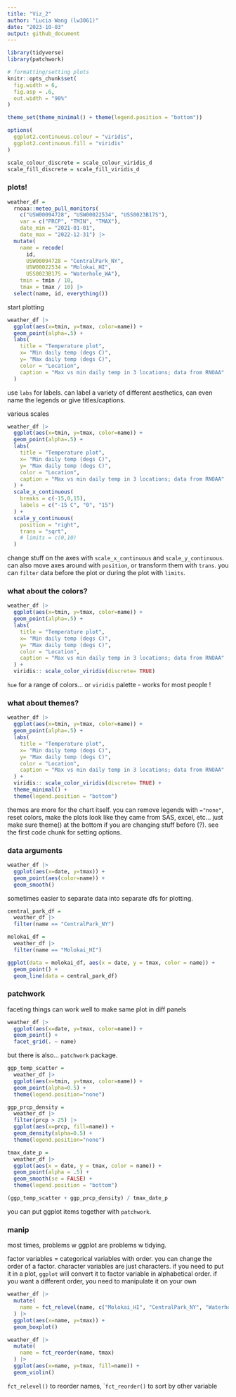 ```yaml
---
title: "Viz_2"
author: "Lucia Wang (lw3061)"
date: "2023-10-03"
output: github_document
---
```


```r
library(tidyverse)
library(patchwork)

# formatting/setting plots
knitr::opts_chunk$set(
  fig.width = 6,
  fig.asp = .6,
  out.width = "90%"
)

theme_set(theme_minimal() + theme(legend.position = "bottom"))

options(
  ggplot2.continuous.colour = "viridis",
  ggplot2.continuous.fill = "viridis"
)

scale_colour_discrete = scale_colour_viridis_d
scale_fill_discrete = scale_fill_viridis_d
```

### plots!
```r
weather_df = 
  rnoaa::meteo_pull_monitors(
    c("USW00094728", "USW00022534", "USS0023B17S"),
    var = c("PRCP", "TMIN", "TMAX"), 
    date_min = "2021-01-01",
    date_max = "2022-12-31") |>
  mutate(
    name = recode(
      id, 
      USW00094728 = "CentralPark_NY", 
      USW00022534 = "Molokai_HI",
      USS0023B17S = "Waterhole_WA"),
    tmin = tmin / 10,
    tmax = tmax / 10) |>
  select(name, id, everything())
```

start plotting
```r
weather_df |>
  ggplot(aes(x=tmin, y=tmax, color=name)) +
  geom_point(alpha=.5) +
  labs(
    title = "Temperature plot",
    x= "Min daily temp (degs C)",
    y= "Max daily temp (degs C)",
    color = "Location",
    caption = "Max vs min daily temp in 3 locations; data from RNOAA"
  )
```
use `labs` for labels. can label a variety of different aesthetics, can even name the legends or give titles/captions.

various scales
```r
weather_df |>
  ggplot(aes(x=tmin, y=tmax, color=name)) +
  geom_point(alpha=.5) +
  labs(
    title = "Temperature plot",
    x= "Min daily temp (degs C)",
    y= "Max daily temp (degs C)",
    color = "Location",
    caption = "Max vs min daily temp in 3 locations; data from RNOAA"
  ) +
  scale_x_continuous(
    breaks = c(-15,0,15),
    labels = c("-15 C", "0", "15")
  ) +
  scale_y_continuous(
    position = "right",
    trans = "sqrt",
    # limits = c(0,10)
  )
```
change stuff on the axes with `scale_x_continuous` and `scale_y_continuous`. can also move axes around with `position`, or transform them with `trans`. you can `filter` data before the plot or during the plot with `limits`.

### what about the colors?
```r
weather_df |>
  ggplot(aes(x=tmin, y=tmax, color=name)) +
  geom_point(alpha=.5) +
  labs(
    title = "Temperature plot",
    x= "Min daily temp (degs C)",
    y= "Max daily temp (degs C)",
    color = "Location",
    caption = "Max vs min daily temp in 3 locations; data from RNOAA"
  ) +
  viridis:: scale_color_viridis(discrete= TRUE)
```
`hue` for a range of colors...
or `viridis` palette - works for most people !

### what about themes?
```r
weather_df |>
  ggplot(aes(x=tmin, y=tmax, color=name)) +
  geom_point(alpha=.5) +
  labs(
    title = "Temperature plot",
    x= "Min daily temp (degs C)",
    y= "Max daily temp (degs C)",
    color = "Location",
    caption = "Max vs min daily temp in 3 locations; data from RNOAA"
  ) +
  viridis:: scale_color_viridis(discrete= TRUE) +
  theme_minimal() +
  theme(legend.position = "bottom")
```
themes are more for the chart itself. you can remove legends with `="none"`, reset colors, make the plots look like they came from SAS, excel, etc... just make sure theme() at the bottom if you are changing stuff before (?). see the first code chunk for setting options. 

### data arguments
```r
weather_df |>
  ggplot(aes(x=date, y=tmax)) +
  geom_point(aes(color=name)) +
  geom_smooth()
```

sometimes easier to separate data into separate dfs for plotting.
```r
central_park_df = 
  weather_df |> 
  filter(name == "CentralPark_NY")

molokai_df = 
  weather_df |> 
  filter(name == "Molokai_HI")

ggplot(data = molokai_df, aes(x = date, y = tmax, color = name)) + 
  geom_point() + 
  geom_line(data = central_park_df)
```

### patchwork
faceting things can work well to make same plot in diff panels 
```r
weather_df |>
  ggplot(aes(x=date, y=tmax, color=name)) +
  geom_point() +
  facet_grid(. ~ name)
```

but there is also... `patchwork` package.
```r
ggp_temp_scatter = 
  weather_df |>
  ggplot(aes(x=tmin, y=tmax, color=name)) +
  geom_point(alpha=0.5) +
  theme(legend.position="none")

ggp_prcp_density =
  weather_df |>
  filter(prcp > 25) |>
  ggplot(aes(x=prcp, fill=name)) +
  geom_density(alpha=0.5) +
  theme(legend.position="none")

tmax_date_p = 
  weather_df |> 
  ggplot(aes(x = date, y = tmax, color = name)) + 
  geom_point(alpha = .5) +
  geom_smooth(se = FALSE) + 
  theme(legend.position = "bottom")

(ggp_temp_scatter + ggp_prcp_density) / tmax_date_p
```
you can put ggplot items together with `patchwork`.

### manip
most times, problems w ggplot are problems w tidying.

factor variables = categorical variables with order. you can change the order of a factor. 
character variables are just characters. if you need to put it in a plot, `ggplot` will convert it to factor variable in alphabetical order. if you want a different order, you need to manipulate it on your own
```r
weather_df |>
  mutate(
    name = fct_relevel(name, c("Molokai_HI", "CentralPark_NY", "Waterhole_WA"))
  ) |>
  ggplot(aes(x=name, y=tmax)) +
  geom_boxplot()

weather_df |>
  mutate(
    name = fct_reorder(name, tmax)
  ) |>
  ggplot(aes(x=name, y=tmax, fill=name)) +
  geom_violin()
```
`fct_relevel()` to reorder names, ``fct_reorder()` to sort by other variable
